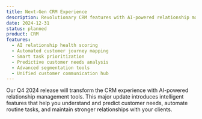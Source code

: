 ```yaml
---
title: Next-Gen CRM Experience
description: Revolutionary CRM features with AI-powered relationship management
date: 2024-12-31
status: planned
product: CRM
features:
  - AI relationship health scoring
  - Automated customer journey mapping
  - Smart task prioritization
  - Predictive customer needs analysis
  - Advanced segmentation tools
  - Unified customer communication hub
---
```


Our Q4 2024 release will transform the CRM experience with AI-powered relationship management tools. This major update introduces intelligent features that help you understand and predict customer needs, automate routine tasks, and maintain stronger relationships with your clients.
